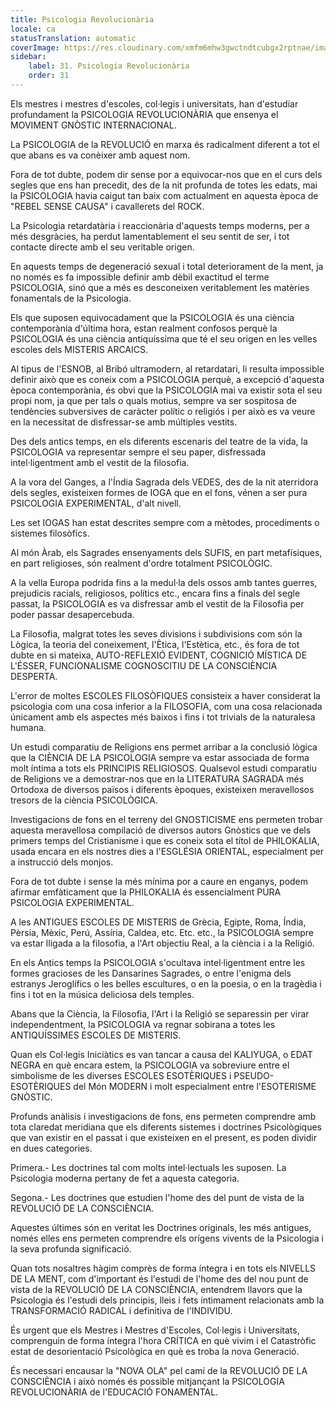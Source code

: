 ```yaml
---
title: Psicologia Revolucionària
locale: ca
statusTranslation: automatic
coverImage: https://res.cloudinary.com/xmfm6mhw3gwctndtcubgx2rptnae/image/upload/v1740337243/small_cover_educacion_fundamental_a051170f1c.webp
sidebar:
    label: 31. Psicologia Revolucionària
    order: 31
---
```

Els mestres i mestres d'escoles, col·legis i universitats, han d'estudiar profundament la PSICOLOGIA REVOLUCIONÀRIA que ensenya el MOVIMENT GNÒSTIC INTERNACIONAL.

La PSICOLOGIA de la REVOLUCIÓ en marxa és radicalment diferent a tot el que abans es va conèixer amb aquest nom.

Fora de tot dubte, podem dir sense por a equivocar-nos que en el curs dels segles que ens han precedit, des de la nit profunda de totes les edats, mai la PSICOLOGIA havia caigut tan baix com actualment en aquesta època de "REBEL SENSE CAUSA" i cavallerets del ROCK.

La Psicologia retardatària i reaccionària d'aquests temps moderns, per a més desgràcies, ha perdut lamentablement el seu sentit de ser, i tot contacte directe amb el seu veritable origen.

En aquests temps de degeneració sexual i total deteriorament de la ment, ja no només es fa impossible definir amb dèbil exactitud el terme PSICOLOGIA, sinó que a més es desconeixen veritablement les matèries fonamentals de la Psicologia.

Els que suposen equivocadament que la PSICOLOGIA és una ciència contemporània d'última hora, estan realment confosos perquè la PSICOLOGIA és una ciència antiquíssima que té el seu origen en les velles escoles dels MISTERIS ARCAICS.

Al tipus de l'ESNOB, al Bribó ultramodern, al retardatari, li resulta impossible definir això que es coneix com a PSICOLOGIA perquè, a excepció d'aquesta època contemporània, és obvi que la PSICOLOGIA mai va existir sota el seu propi nom, ja que per tals o quals motius, sempre va ser sospitosa de tendències subversives de caràcter polític o religiós i per això es va veure en la necessitat de disfressar-se amb múltiples vestits.

Des dels antics temps, en els diferents escenaris del teatre de la vida, la PSICOLOGIA va representar sempre el seu paper, disfressada intel·ligentment amb el vestit de la filosofia.

A la vora del Ganges, a l'Índia Sagrada dels VEDES, des de la nit aterridora dels segles, existeixen formes de IOGA que en el fons, vénen a ser pura PSICOLOGIA EXPERIMENTAL, d'alt nivell.

Les set IOGAS han estat descrites sempre com a mètodes, procediments o sistemes filosòfics.

Al món Àrab, els Sagrades ensenyaments dels SUFIS, en part metafísiques, en part religioses, són realment d'ordre totalment PSICOLÒGIC.

A la vella Europa podrida fins a la medul·la dels ossos amb tantes guerres, prejudicis racials, religiosos, polítics etc., encara fins a finals del segle passat, la PSICOLOGIA es va disfressar amb el vestit de la Filosofia per poder passar desapercebuda.

La Filosofia, malgrat totes les seves divisions i subdivisions com són la Lògica, la teoria del coneixement, l'Ètica, l'Estètica, etc., és fora de tot dubte en si mateixa, AUTO-REFLEXIÓ EVIDENT, COGNICIÓ MÍSTICA DE L'ÉSSER, FUNCIONALISME COGNOSCITIU DE LA CONSCIÈNCIA DESPERTA.

L'error de moltes ESCOLES FILOSÒFIQUES consisteix a haver considerat la psicologia com una cosa inferior a la FILOSOFIA, com una cosa relacionada únicament amb els aspectes més baixos i fins i tot trivials de la naturalesa humana.

Un estudi comparatiu de Religions ens permet arribar a la conclusió lògica que la CIÈNCIA DE LA PSICOLOGIA sempre va estar associada de forma molt íntima a tots els PRINCIPIS RELIGIOSOS. Qualsevol estudi comparatiu de Religions ve a demostrar-nos que en la LITERATURA SAGRADA més Ortodoxa de diversos països i diferents èpoques, existeixen meravellosos tresors de la ciència PSICOLÒGICA.

Investigacions de fons en el terreny del GNOSTICISME ens permeten trobar aquesta meravellosa compilació de diversos autors Gnòstics que ve dels primers temps del Cristianisme i que es coneix sota el títol de PHILOKALIA, usada encara en els nostres dies a l'ESGLÉSIA ORIENTAL, especialment per a instrucció dels monjos.

Fora de tot dubte i sense la més mínima por a caure en enganys, podem afirmar emfàticament que la PHILOKALIA és essencialment PURA PSICOLOGIA EXPERIMENTAL.

A les ANTIGUES ESCOLES DE MISTERIS de Grècia, Egipte, Roma, Índia, Pèrsia, Mèxic, Perú, Assíria, Caldea, etc. Etc. etc., la PSICOLOGIA sempre va estar lligada a la filosofia, a l'Art objectiu Real, a la ciència i a la Religió.

En els Antics temps la PSICOLOGIA s'ocultava intel·ligentment entre les formes gracioses de les Dansarines Sagrades, o entre l'enigma dels estranys Jeroglífics o les belles escultures, o en la poesia, o en la tragèdia i fins i tot en la música deliciosa dels temples.

Abans que la Ciència, la Filosofia, l'Art i la Religió se separessin per virar independentment, la PSICOLOGIA va regnar sobirana a totes les ANTIQUÍSSIMES ESCOLES DE MISTERIS.

Quan els Col·legis Iniciàtics es van tancar a causa del KALIYUGA, o EDAT NEGRA en què encara estem, la PSICOLOGIA va sobreviure entre el simbolisme de les diverses ESCOLES ESOTÈRIQUES i PSEUDO-ESOTÈRIQUES del Món MODERN i molt especialment entre l'ESOTERISME GNÒSTIC.

Profunds anàlisis i investigacions de fons, ens permeten comprendre amb tota claredat meridiana que els diferents sistemes i doctrines Psicològiques que van existir en el passat i que existeixen en el present, es poden dividir en dues categories.

Primera.- Les doctrines tal com molts intel·lectuals les suposen. La Psicologia moderna pertany de fet a aquesta categoria.

Segona.- Les doctrines que estudien l'home des del punt de vista de la REVOLUCIÓ DE LA CONSCIÈNCIA.

Aquestes últimes són en veritat les Doctrines originals, les més antigues, només elles ens permeten comprendre els orígens vivents de la Psicologia i la seva profunda significació.

Quan tots nosaltres hàgim comprès de forma íntegra i en tots els NIVELLS DE LA MENT, com d'important és l'estudi de l'home des del nou punt de vista de la REVOLUCIÓ DE LA CONSCIÈNCIA, entendrem llavors que la Psicologia és l'estudi dels principis, lleis i fets íntimament relacionats amb la TRANSFORMACIÓ RADICAL i definitiva de l'INDIVIDU.

És urgent que els Mestres i Mestres d'Escoles, Col·legis i Universitats, comprenguin de forma íntegra l'hora CRÍTICA en què vivim i el Catastròfic estat de desorientació Psicològica en què es troba la nova Generació.

És necessari encausar la "NOVA OLA" pel camí de la REVOLUCIÓ DE LA CONSCIÈNCIA i això només és possible mitjançant la PSICOLOGIA REVOLUCIONÀRIA de l'EDUCACIÓ FONAMENTAL.

